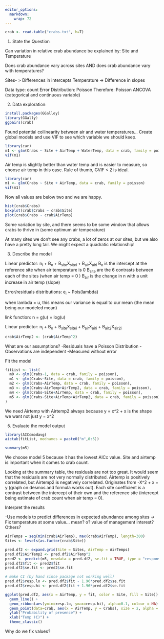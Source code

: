 ```yaml
---
editor_options: 
  markdown: 
    wrap: 72
---
```


```r
crab <- read.table("crabs.txt", h=T)
```

1.  State the Question

Can variation in relative crab abundance be explained by: Site and
Temperature

Does crab abundance vary across sites AND does crab abundance vary with
temperatures?

Sites- \> Differences in intercepts Temperature -\> Difference in slopes

Data type: count Error Distribution: Poisson Therefore: Poisson ANCOVA
(categorical and continuous variable)

2.  Data exploration

```r
install.packages(GGalley)
library(GGally)
ggpairs(crab)
```

Found potential collinearity between air and water temperatures...
Create global models and use VIF to see which variable we should keep.

```r
library(car)
m1 <- glm(Crabs ~ Site + AirTemp + WaterTemp, data = crab, family = poisson)
vif(m1)
```

Air temp is slightly better than water temp and is easier to measure, so
choose air temp in this case. Rule of thumb, GVIF \< 2 is ideal.

```r
library(car)
m1 <- glm(Crabs ~ Site + AirTemp, data = crab, family = poisson)
vif(m1)
```

Now all values are below two and we are happy.

```r
hist(crab$Crabs)
boxplot(crab$Crabs ~ crab$Site)
plot(crab$Crabs ~ crab$AirTemp)
```

Some variation by site, and there seems to be some window that allows
crabs to thrive in (some optimum air temperature)

At many sites we don't see any crabs, a lot of zeros at our sites, but
we also have a pretty long tail. We might expect a quadratic
relationship!

3)  Describe the model

Linear predictor: n~i~ + B~o~ + B~site~X~sitei~ + B~air~X~airi~ B~o~ is
the intercept at the reference site when air temperature is 0 B~site~
are the 6 contrasts between each of the sites (when air temp = 0 )
B~air~ is the change in n with a unit increase in air temp (slope)

Error/residuals distributions: e~i~ \~ Pois(lambda)

when lambda = u, this means our variance is equal to our mean (the mean being our modeled mean)

link function: n = g(u) = log(u)

Linear predictor: n~i~ + B~o~ + B~site~X~sitei~ + B~air~X~airi~ + B~air2~X~air2i~

```r
crab$AirTemp2 <- (crab$AirTemp^2)
```

What are our assumptions?
-Residuals have a Poisson Distribution
-Observations are independent
-Measured without error

Fit the model
```r
fitList <- list(
  m0 <- glm(Crabs~1, data = crab, family = poisson),
  m1 <- glm(Crabs~Site, data = crab, family = poisson),
  m2 <- glm(Crabs~AirTemp, data = crab, family = poisson),
  m3 <- glm(Crabs~AirTemp+AirTemp2, data = crab, family = poisson),
  m4 <- glm(Crabs~Site+AirTemp, data = crab, family = poisson),
  m5 <- glm(Crabs~Site+AirTemp+AirTemp2, data = crab, family = poisson)
)
```

We need Airtemp with Airtemp2 always because y = x^2 + x is the shape we want not just y = x^2

5) Evaluate the model output

```r
library(AICcmodavg)
aictab(fitList, modnames = paste0("m",0:5))

summary(m5)
```
We choose model 5 because it has the lowest AICc value. Site and airtemp is important when it comes to crab count. 

Looking at the summary table, the residuals are not too great. It would seem that the residuals are not very normally distributed. Airtemp is positively correlated, but Airtemp2 is negatively correlated. Originates from -X^2 + x = y (graph on desmos and formula works out). Each site coefficient is a contrast between the intercept of their own and the reference site (intercept being estimate of crab count when air temp = 0). 

Interpret the results

-Use models to predict differences in expected abundance among sites
-> Fix temperature at some value...
mean?
o?
value of management interest?
Others?

```r
AirTemps = seq(min(crab$AirTemp), max(crab$AirTemp), length=300)
Sites <- levels(as.factor(crab$Site))

pred.df2 <- expand.grid(Site = Sites, AirTemp = AirTemps)
pred.df2$AirTemp2 <- pred.df2$AirTemp^2
pred2 <- predict(m5, newdata = pred.df2, se.fit = TRUE, type = "response")
pred.df2$fit <- pred2$fit
pred.df2$se.fit <- pred2$se.fit

# make CI (by hand since package not working well)
pred.df2$resp.lo <- pred.df2$fit - 1.96*pred.df2$se.fit
pred.df2$resp.hi <- pred.df2$fit + 1.96*pred.df2$se.fit

ggplot(pred.df2, aes(x = AirTemp, y = fit, color = Site, fill = Site)) + 
  geom_line() + 
  geom_ribbon(aes(ymin=resp.lo, ymax=resp.hi), alpha=0.1, colour = NA) +
  geom_point(data=crab, aes(x = AirTemp, y = Crabs), size = 2, alpha = 0.4) +
  ylab("Probability of presence") +
  xlab("Temp (C)") +
  theme_classic()
```

Why do we fix values?


